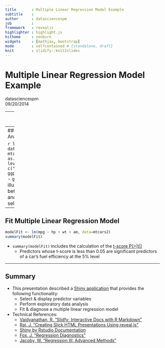 ```yaml
---
title       : Multiple Linear Regression Model Example
subtitle    : 
author      : datasciencespm
job         : 
framework   : revealjs
highlighter : highlight.js
hitheme     : zenburn
widgets     : [mathjax, bootstrap]
mode        : selfcontained # {standalone, draft}
knit        : slidify::knit2slides
---
```


# Multiple Linear Regression Model Example
datasciencespm  
09/20/2014

---
## Shiny Application Overview
```r
library(knitr)
opts_chunk$set(fig.width=5.5, fig.height=5.5)
```
![Shiny Application Flow Diagram](./assets/fig/flowDiagram.png)

- Need: Simplify predictor variable selection process 
- Approach: Implement [Shiny application](https://datasciencespm.shinyapps.io/DevelopingDataProducts/) that provides the following functionality:
  * Select & display predictor variables
  * Perform exploratory data analysis
  * Fit & diagnose a multiple linear regression model

---
## Perform Exploratory Data Analysis

```r
library(GGally)
data(mtcars)
mtcars2 <- mtcars
mtcars2$am <- as.factor(mtcars2$am)
levels(mtcars2$am) <- c("auto","manual")
ggpairs(mtcars2[,c(1,4,6,9)])
```
- `ggpairs()` pairs plot illustrates the relationships between the response 
(i.e. `mpg`) and predictor variables selected by a user

---
## Fit Multiple Linear Regression Model
```r
modelFit <- lm(mpg ~ hp + wt + am, data=mtcars2)
summary(modelFit)
```
- `summary(modelFit)` includes the calculation of the [t-score P(>|t|)](http://www.ats.ucla.edu/stat/stata/output/reg_output.htm)
  * Predictors whose t-score is less than 0.05 are significant predictors of a
  car's fuel efficiency at the 5% level

---
## Summary
- This presentation described a [Shiny application](https://datasciencespm.shinyapps.io/DevelopingDataProducts/) that provides the following functionality:
  * Select & display predictor variables
  * Perform exploratory data analysis
  * Fit & diagnose a multiple linear regression model
- Technical References:
  * [Vaidyanathan, R. "Slidfy: Interactive Docs with R Markdown"](http://slidify.github.io/)
  * [Raj, J. "Creating Slick HTML Presentations Using reveal.js"](http://www.sitepoint.com/creating-slick-html-presentations-using-reveal-js/)
  * [Shiny by Rstudio Documentation](http://shiny.rstudio.com/)
  * [Fox, J. "Regression Diagnostics"](http://socserv.socsci.mcmaster.ca/jfox/Courses/Brazil-2009/slides-handout.pdf)
  * [Jacoby, W. "Regression III: Advanced Methods"](http://polisci.msu.edu/jacoby/icpsr/regress3/lectures/week3/11.Outliers.pdf)
